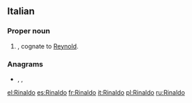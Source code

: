 ==Italian==

===Proper noun===
{{it-proper noun|g=m}}

# {{given name|male|lang=it}}, cognate to [[Reynold]].

===Anagrams===
* {{l|it|donarli}}, {{l|it|ladroni}}, {{l|it|lardino}}

[[el:Rinaldo]]
[[es:Rinaldo]]
[[fr:Rinaldo]]
[[it:Rinaldo]]
[[pl:Rinaldo]]
[[ru:Rinaldo]]